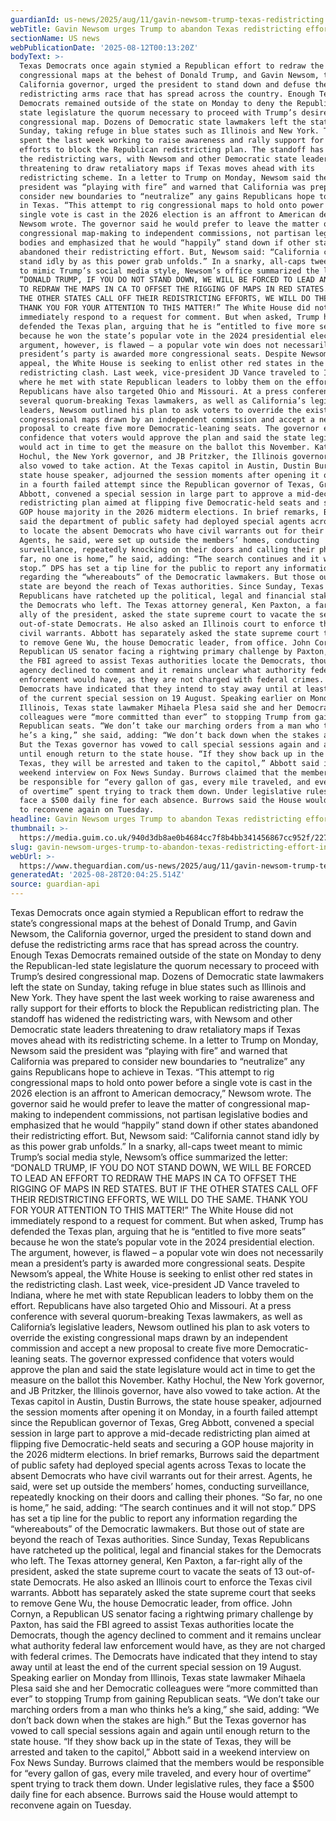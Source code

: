 ```yaml
---
guardianId: us-news/2025/aug/11/gavin-newsom-trump-texas-redistricting
webTitle: Gavin Newsom urges Trump to abandon Texas redistricting effort in letter
sectionName: US news
webPublicationDate: '2025-08-12T00:13:20Z'
bodyText: >-
  Texas Democrats once again stymied a Republican effort to redraw the state’s
  congressional maps at the behest of Donald Trump, and Gavin Newsom, the
  California governor, urged the president to stand down and defuse the
  redistricting arms race that has spread across the country. Enough Texas
  Democrats remained outside of the state on Monday to deny the Republican-led
  state legislature the quorum necessary to proceed with Trump’s desired
  congressional map. Dozens of Democratic state lawmakers left the state on
  Sunday, taking refuge in blue states such as Illinois and New York. They have
  spent the last week working to raise awareness and rally support for their
  efforts to block the Republican redistricting plan. The standoff has widened
  the redistricting wars, with Newsom and other Democratic state leaders
  threatening to draw retaliatory maps if Texas moves ahead with its
  redistricting scheme. In a letter to Trump on Monday, Newsom said the
  president was “playing with fire” and warned that California was prepared to
  consider new boundaries to “neutralize” any gains Republicans hope to achieve
  in Texas. “This attempt to rig congressional maps to hold onto power before a
  single vote is cast in the 2026 election is an affront to American democracy,”
  Newsom wrote. The governor said he would prefer to leave the matter of
  congressional map-making to independent commissions, not partisan legislative
  bodies and emphasized that he would “happily” stand down if other states
  abandoned their redistricting effort. But, Newsom said: “California cannot
  stand idly by as this power grab unfolds.” In a snarky, all-caps tweet meant
  to mimic Trump’s social media style, Newsom’s office summarized the letter:
  “DONALD TRUMP, IF YOU DO NOT STAND DOWN, WE WILL BE FORCED TO LEAD AN EFFORT
  TO REDRAW THE MAPS IN CA TO OFFSET THE RIGGING OF MAPS IN RED STATES. BUT IF
  THE OTHER STATES CALL OFF THEIR REDISTRICTING EFFORTS, WE WILL DO THE SAME.
  THANK YOU FOR YOUR ATTENTION TO THIS MATTER!” The White House did not
  immediately respond to a request for comment. But when asked, Trump has
  defended the Texas plan, arguing that he is “entitled to five more seats”
  because he won the state’s popular vote in the 2024 presidential election. The
  argument, however, is flawed – a popular vote win does not necessarily mean a
  president’s party is awarded more congressional seats. Despite Newsom’s
  appeal, the White House is seeking to enlist other red states in the
  redistricting clash. Last week, vice-president JD Vance traveled to Indiana,
  where he met with state Republican leaders to lobby them on the effort.
  Republicans have also targeted Ohio and Missouri. At a press conference with
  several quorum-breaking Texas lawmakers, as well as California’s legislative
  leaders, Newsom outlined his plan to ask voters to override the existing
  congressional maps drawn by an independent commission and accept a new
  proposal to create five more Democratic-leaning seats. The governor expressed
  confidence that voters would approve the plan and said the state legislature
  would act in time to get the measure on the ballot this November. Kathy
  Hochul, the New York governor, and JB Pritzker, the Illinois governor, have
  also vowed to take action. At the Texas capitol in Austin, Dustin Burrows, the
  state house speaker, adjourned the session moments after opening it on Monday,
  in a fourth failed attempt since the Republican governor of Texas, Greg
  Abbott, convened a special session in large part to approve a mid-decade
  redistricting plan aimed at flipping five Democratic-held seats and securing a
  GOP house majority in the 2026 midterm elections. In brief remarks, Burrows
  said the department of public safety had deployed special agents across Texas
  to locate the absent Democrats who have civil warrants out for their arrest.
  Agents, he said, were set up outside the members’ homes, conducting
  surveillance, repeatedly knocking on their doors and calling their phones. “So
  far, no one is home,” he said, adding: “The search continues and it will not
  stop.” DPS has set a tip line for the public to report any information
  regarding the “whereabouts” of the Democratic lawmakers. But those out of
  state are beyond the reach of Texas authorities. Since Sunday, Texas
  Republicans have ratcheted up the political, legal and financial stakes for
  the Democrats who left. The Texas attorney general, Ken Paxton, a far-right
  ally of the president, asked the state supreme court to vacate the seats of 13
  out-of-state Democrats. He also asked an Illinois court to enforce the Texas
  civil warrants. Abbott has separately asked the state supreme court that seeks
  to remove Gene Wu, the house Democratic leader, from office. John Cornyn, a
  Republican US senator facing a rightwing primary challenge by Paxton, has said
  the FBI agreed to assist Texas authorities locate the Democrats, though the
  agency declined to comment and it remains unclear what authority federal law
  enforcement would have, as they are not charged with federal crimes. The
  Democrats have indicated that they intend to stay away until at least the end
  of the current special session on 19 August. Speaking earlier on Monday from
  Illinois, Texas state lawmaker Mihaela Plesa said she and her Democratic
  colleagues were “more committed than ever” to stopping Trump from gaining
  Republican seats. “We don’t take our marching orders from a man who thinks
  he’s a king,” she said, adding: “We don’t back down when the stakes are high.”
  But the Texas governor has vowed to call special sessions again and again
  until enough return to the state house. “If they show back up in the state of
  Texas, they will be arrested and taken to the capitol,” Abbott said in a
  weekend interview on Fox News Sunday. Burrows claimed that the members would
  be responsible for “every gallon of gas, every mile traveled, and every hour
  of overtime” spent trying to track them down. Under legislative rules, they
  face a $500 daily fine for each absence. Burrows said the House would attempt
  to reconvene again on Tuesday.
headline: Gavin Newsom urges Trump to abandon Texas redistricting effort in letter
thumbnail: >-
  https://media.guim.co.uk/940d3db8ae0b4684cc7f8b4bb341456867cc952f/227_0_2590_2073/500.jpg
slug: gavin-newsom-urges-trump-to-abandon-texas-redistricting-effort-in-letter
webUrl: >-
  https://www.theguardian.com/us-news/2025/aug/11/gavin-newsom-trump-texas-redistricting
generatedAt: '2025-08-28T20:04:25.514Z'
source: guardian-api
---
```

Texas Democrats once again stymied a Republican effort to redraw the state’s congressional maps at the behest of Donald Trump, and Gavin Newsom, the California governor, urged the president to stand down and defuse the redistricting arms race that has spread across the country. Enough Texas Democrats remained outside of the state on Monday to deny the Republican-led state legislature the quorum necessary to proceed with Trump’s desired congressional map. Dozens of Democratic state lawmakers left the state on Sunday, taking refuge in blue states such as Illinois and New York. They have spent the last week working to raise awareness and rally support for their efforts to block the Republican redistricting plan. The standoff has widened the redistricting wars, with Newsom and other Democratic state leaders threatening to draw retaliatory maps if Texas moves ahead with its redistricting scheme. In a letter to Trump on Monday, Newsom said the president was “playing with fire” and warned that California was prepared to consider new boundaries to “neutralize” any gains Republicans hope to achieve in Texas. “This attempt to rig congressional maps to hold onto power before a single vote is cast in the 2026 election is an affront to American democracy,” Newsom wrote. The governor said he would prefer to leave the matter of congressional map-making to independent commissions, not partisan legislative bodies and emphasized that he would “happily” stand down if other states abandoned their redistricting effort. But, Newsom said: “California cannot stand idly by as this power grab unfolds.” In a snarky, all-caps tweet meant to mimic Trump’s social media style, Newsom’s office summarized the letter: “DONALD TRUMP, IF YOU DO NOT STAND DOWN, WE WILL BE FORCED TO LEAD AN EFFORT TO REDRAW THE MAPS IN CA TO OFFSET THE RIGGING OF MAPS IN RED STATES. BUT IF THE OTHER STATES CALL OFF THEIR REDISTRICTING EFFORTS, WE WILL DO THE SAME. THANK YOU FOR YOUR ATTENTION TO THIS MATTER!” The White House did not immediately respond to a request for comment. But when asked, Trump has defended the Texas plan, arguing that he is “entitled to five more seats” because he won the state’s popular vote in the 2024 presidential election. The argument, however, is flawed – a popular vote win does not necessarily mean a president’s party is awarded more congressional seats. Despite Newsom’s appeal, the White House is seeking to enlist other red states in the redistricting clash. Last week, vice-president JD Vance traveled to Indiana, where he met with state Republican leaders to lobby them on the effort. Republicans have also targeted Ohio and Missouri. At a press conference with several quorum-breaking Texas lawmakers, as well as California’s legislative leaders, Newsom outlined his plan to ask voters to override the existing congressional maps drawn by an independent commission and accept a new proposal to create five more Democratic-leaning seats. The governor expressed confidence that voters would approve the plan and said the state legislature would act in time to get the measure on the ballot this November. Kathy Hochul, the New York governor, and JB Pritzker, the Illinois governor, have also vowed to take action. At the Texas capitol in Austin, Dustin Burrows, the state house speaker, adjourned the session moments after opening it on Monday, in a fourth failed attempt since the Republican governor of Texas, Greg Abbott, convened a special session in large part to approve a mid-decade redistricting plan aimed at flipping five Democratic-held seats and securing a GOP house majority in the 2026 midterm elections. In brief remarks, Burrows said the department of public safety had deployed special agents across Texas to locate the absent Democrats who have civil warrants out for their arrest. Agents, he said, were set up outside the members’ homes, conducting surveillance, repeatedly knocking on their doors and calling their phones. “So far, no one is home,” he said, adding: “The search continues and it will not stop.” DPS has set a tip line for the public to report any information regarding the “whereabouts” of the Democratic lawmakers. But those out of state are beyond the reach of Texas authorities. Since Sunday, Texas Republicans have ratcheted up the political, legal and financial stakes for the Democrats who left. The Texas attorney general, Ken Paxton, a far-right ally of the president, asked the state supreme court to vacate the seats of 13 out-of-state Democrats. He also asked an Illinois court to enforce the Texas civil warrants. Abbott has separately asked the state supreme court that seeks to remove Gene Wu, the house Democratic leader, from office. John Cornyn, a Republican US senator facing a rightwing primary challenge by Paxton, has said the FBI agreed to assist Texas authorities locate the Democrats, though the agency declined to comment and it remains unclear what authority federal law enforcement would have, as they are not charged with federal crimes. The Democrats have indicated that they intend to stay away until at least the end of the current special session on 19 August. Speaking earlier on Monday from Illinois, Texas state lawmaker Mihaela Plesa said she and her Democratic colleagues were “more committed than ever” to stopping Trump from gaining Republican seats. “We don’t take our marching orders from a man who thinks he’s a king,” she said, adding: “We don’t back down when the stakes are high.” But the Texas governor has vowed to call special sessions again and again until enough return to the state house. “If they show back up in the state of Texas, they will be arrested and taken to the capitol,” Abbott said in a weekend interview on Fox News Sunday. Burrows claimed that the members would be responsible for “every gallon of gas, every mile traveled, and every hour of overtime” spent trying to track them down. Under legislative rules, they face a $500 daily fine for each absence. Burrows said the House would attempt to reconvene again on Tuesday.
